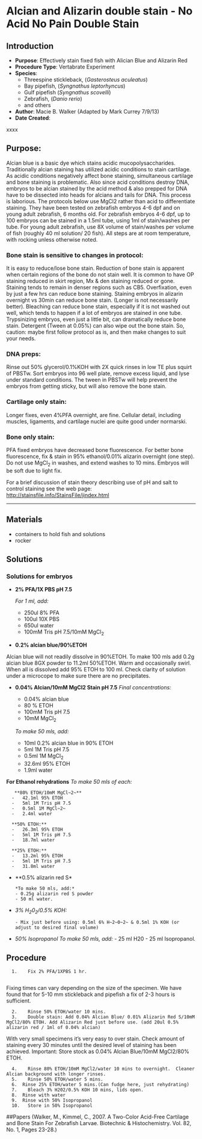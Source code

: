 # Alcian and Alizarin double stain - No Acid No Pain Double Stain {#sec-vert_exp-doublestain}

## Introduction

-   **Purpose**: Effectively stain fixed fish with Alician Blue and Alizarin Red
-   **Procedure Type**: Vertabrate Experiment
-   **Species**:
    -   Threespine stickleback, (*Gasterosteus aculeatus*)
    -   Bay pipefish, (*Syngnathus leptorhyncus*)
    -   Gulf pipefish (*Syngnathus scovelli*)
    -   Zebrafish, (*Danio rerio*)
    -   and others
-   **Author**: Macie B. Walker (Adapted by Mark Currey 7/9/13)
-   **Date Created**:

::: {.callout-warning title="NOTES"}
xxxx
:::

## Purpose: {#purpose .head}

Alcian blue is a basic dye which stains acidic mucopolysaccharides. Traditionally alcian staining has utilized acidic conditions to stain cartilage. As acidic conditions negatively affect bone staining, simultaneous cartilage and bone staining is problematic. Also since acid conditions destroy DNA, embryos to be alcian stained by the acid method & also prepped for DNA have to be dissected into heads for alcians and tails for DNA. This process is laborious. The protocols below use MgCl2 rather than acid to differentiate staining. They have been tested on zebrafish embryos 4-6 dpf and on young adult zebrafish, 6 months old. For zebrafish embryos 4-6 dpf, up to 100 embryos can be stained in a 1.5ml tube, using 1ml of stain/washes per tube. For young adult zebrafish, use 8X volume of stain/washes per volume of fish (roughly 40 ml solution/ 20 fish). All steps are at room temperature, with rocking unless otherwise noted.

### Bone stain is sensitive to changes in protocol: {#bone-stain-is-sensitive-to-changes-in-protocol .subhead2}

It is easy to reduce/lose bone stain. Reduction of bone stain is apparent when certain regions of the bone do not stain well. It is common to have OP staining reduced in skirt region, Mx & den staining reduced or gone. Staining tends to remain in denser regions such as CB5. Overfixation, even by just a few hrs can reduce bone staining. Staining embryos in alizarin overnight vs 30min can reduce bone stain. (Longer is not necessarily better). Bleaching can reduce bone stain, especially if it is not washed out well, which tends to happen if a lot of embryos are stained in one tube. Trypsinizing embryos, even just a little bit, can dramatically reduce bone stain. Detergent (Tween at 0.05%) can also wipe out the bone stain. So, caution: maybe first follow protocol as is, and then make changes to suit your needs.

### DNA preps: {#dna-preps .subhead2}

Rinse out 50% glycerol/0.1%KOH with 2X quick rinses in low TE plus squirt of PBSTw. Sort embryos into 96 well plate, remove excess liquid, and lyse under standard conditions. The tween in PBSTw will help prevent the embryos from getting sticky, but will also remove the bone stain.

### Cartilage only stain: {#cartilage-only-stain .subhead2}

Longer fixes, even 4%PFA overnight, are fine. Cellular detail, including muscles, ligaments, and cartilage nuclei are quite good under normarski.

### Bone only stain: {#bone-only-stain .subhead2}

PFA fixed embryos have decreased bone fluorescence. For better bone fluorescence, fix & stain in 95% ethanol/0.01% alizarin overnight (one step). Do not use MgCl~2~ in washes, and extend washes to 10 mins. Embryos will be soft due to light fix.

For a brief discussion of stain theory describing use of pH and salt to control staining see the web page: <http://stainsfile.info/StainsFile/jindex.html>

------------------------------------------------------------------------

## Materials

-   containers to hold fish and solutions
-   rocker

## Solutions

### Solutions for embryos

-   **2% PFA/1X PBS pH 7.5**

    *For 1 ml, add:*

    -   250ul 8% PFA
    -   100ul 10X PBS
    -   650ul water
    -   100mM Tris pH 7.5/10mM MgCl~2~

-   **0.2% alcian blue/90%ETOH**

::: {.callout-Note title="NOTES"}
Alcian blue will not readily dissolve in 90%ETOH. To make 100 mls add 0.2g alcian blue 8GX powder to 11.2ml 50%ETOH. Warm and occasionally swirl. When all is dissolved add 95% ETOH to 100 ml. Check clarity of solution under a microcope to make sure there are no precipitates.
:::

-   **0.04% Alcian/10mM MgCl2 Stain pH 7.5** *Final concentrations:*

    -   0.04% alcian blue
    -   80 % ETOH
    -   100mM Tris pH 7.5
    -   10mM MgCl~2~

    *To make 50 mls, add:*

    -   10ml 0.2% alcian blue in 90% ETOH
    -   5ml 1M Tris pH 7.5
    -   0.5ml 1M MgCl~2~
    -   32.6ml 95% ETOH
    -   1.9ml water

**For Ethanol rehydrations** *To make 50 mls of each:*

```         
   **80% ETOH/10mM MgCl~2~**
  -   42.1ml 95% ETOH
  -   5ml 1M Tris pH 7.5
  -   0.5ml 1M MgCl~2~
  -   2.4ml water
  
  **50% ETOH:**
  -   26.3ml 95% ETOH
  -   5ml 1M Tris pH 7.5
  -   18.7ml water
  
  **25% ETOH:**
  -   13.2ml 95% ETOH
  -   5ml 1M Tris pH 7.5
  -   31.8ml water
```

-   \*\*0.5% alizarin red S\*

    ```         
    *To make 50 mls, add:*
    - 0.25g alizarin red S powder 
    - 50 ml water.
    ```

-   *3% H~2~0~2~/0.5% KOH:*

    ```         
    - Mix just before using: 0.5ml 6% H~2~0~2~ & 0.5ml 1% KOH (or adjust to desired final volume)
    ```

-   *50% Isopropanol* *To make 50 mls, add:* - 25 ml H20 - 25 ml Isopropanol.

## Procedure

```         
  1.    Fix 2% PFA/1XPBS 1 hr.
  
```

::: {.callout-Note title="NOTES"}
Fixing times can vary depending on the size of the specimen. We have found that for 5-10 mm stickleback and pipefish a fix of 2-3 hours is sufficient.
:::

```         
  2.    Rinse 50% ETOH/water 10 mins.
  3.    Double stain: Add 0.04% Alcian Blue/ 0.01% Alizarin Red S/10mM MgCl2/80% ETOH. Add Alizarin Red just before use. (add 20ul 0.5% alizarin red / 1ml of 0.04% alcian)
```

::: {.callout-Note title="NOTES"}
With very small specimens it’s very easy to over stain. Check amount of staining every 30 minutes until the desired level of staining has been achieved. Important: Store stock as 0.04% Alcian Blue/10mM MgCl2/80% ETOH.
:::

```         
  4.    Rinse 80% ETOH/10mM MgCl2/water 10 mins to overnight.  Cleaner Alcian background with longer rinses.
  5.    Rinse 50% ETOH/water 5 mins.
  6.  Rinse 25% ETOH/water 5 mins.(Can fudge here, just rehydrating)
  7.    Bleach 3% H202/0.5% KOH 10 mins, lids open.
  8.  Rinse with water
  9.  Rinse with 50% Isopropanol
  10.   Store in 50% Isopropanol
```

##Papers (Walker, M., Kimmel, C., 2007. A Two-Color Acid-Free Cartilage and Bone Stain For Zebrafish Larvae. Biotechnic & Histochemistry. Vol. 82, No. 1, Pages 23-28.)
